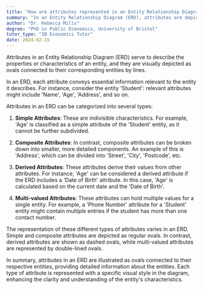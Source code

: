```yaml
---
title: "How are attributes represented in an Entity Relationship Diagram?"
summary: "In an Entity Relationship Diagram (ERD), attributes are depicted as ovals linked to their corresponding entities, illustrating the relationships and characteristics within the data model."
author: "Dr. Rebecca Mills"
degree: "PhD in Public Economics, University of Bristol"
tutor_type: "IB Economics Tutor"
date: 2024-02-15
---
```


Attributes in an Entity Relationship Diagram (ERD) serve to describe the properties or characteristics of an entity, and they are visually depicted as ovals connected to their corresponding entities by lines.

In an ERD, each attribute conveys essential information relevant to the entity it describes. For instance, consider the entity 'Student': relevant attributes might include 'Name', 'Age', 'Address', and so on.

Attributes in an ERD can be categorized into several types:

1. **Simple Attributes**: These are indivisible characteristics. For example, 'Age' is classified as a simple attribute of the 'Student' entity, as it cannot be further subdivided.

2. **Composite Attributes**: In contrast, composite attributes can be broken down into smaller, more detailed components. An example of this is 'Address', which can be divided into 'Street', 'City', 'Postcode', etc.

3. **Derived Attributes**: These attributes derive their values from other attributes. For instance, 'Age' can be considered a derived attribute if the ERD includes a 'Date of Birth' attribute. In this case, 'Age' is calculated based on the current date and the 'Date of Birth'.

4. **Multi-valued Attributes**: These attributes can hold multiple values for a single entity. For example, a 'Phone Number' attribute for a 'Student' entity might contain multiple entries if the student has more than one contact number.

The representation of these different types of attributes varies in an ERD. Simple and composite attributes are depicted as regular ovals. In contrast, derived attributes are shown as dashed ovals, while multi-valued attributes are represented by double-lined ovals.

In summary, attributes in an ERD are illustrated as ovals connected to their respective entities, providing detailed information about the entities. Each type of attribute is represented with a specific visual style in the diagram, enhancing the clarity and understanding of the entity's characteristics.
    